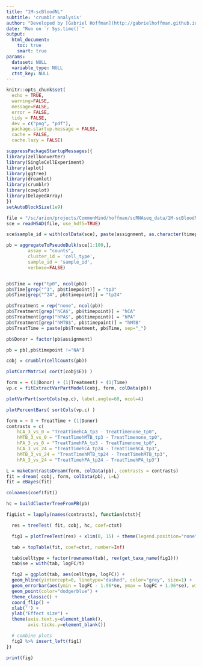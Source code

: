 ```yaml
---
title: "1M-scBloodNL"
subtitle: 'crumblr analysis'
author: "Developed by [Gabriel Hoffman](http://gabrielhoffman.github.io/)"
date: "Run on `r Sys.time()`"
output: 
  html_document:
    toc: true
    smart: true
params:
  dataset: NULL
  variable_type: NULL
  ctst_key: NULL
---
```



<!---

cd /sc/arion/projects/CommonMind/hoffman/crumblr_analysis/1M-scBloodNL
ml python git
git pull
R --vanilla


system("git pull"); rmarkdown::render("1M-scBloodNL_crumblr.Rmd");

https://hoffmg01.hpc.mssm.edu/crumblr_analysis/



--->


```r
knitr::opts_chunk$set(
  echo = TRUE,
  warning=FALSE,
  message=FALSE,
  error = FALSE,
  tidy = FALSE,
  dev = c("png", "pdf"),
  package.startup.message = FALSE,
  cache = FALSE,
  cache.lazy = FALSE)
```


```r
suppressPackageStartupMessages({
library(zellkonverter)
library(SingleCellExperiment)
library(aplot)
library(ggtree)
library(dreamlet)
library(crumblr)
library(cowplot)
library(DelayedArray)
})
setAutoBlockSize(1e9)

file = "/sc/arion/projects/CommonMind/hoffman/scRNAseq_data/1M-scBloodNL/1M_v2_20201029.h5ad"
sce = readH5AD(file, use_hdf5=TRUE)

sce$sample_id = with(colData(sce), paste(assignment, as.character(timepoint), sep='_'))

pb = aggregateToPseudoBulk(sce[1:100,], 
        assay = "counts",    
        cluster_id = 'cell_type', 
        sample_id = 'sample_id',
        verbose=FALSE)


pb$Time = rep("tp0", ncol(pb))
pb$Time[grep("^3", pb$timepoint)] = "tp3"
pb$Time[grep("^24", pb$timepoint)] = "tp24"

pb$Treatment = rep("none", ncol(pb))
pb$Treatment[grep("hCA$", pb$timepoint)] = "hCA"
pb$Treatment[grep("hPA$", pb$timepoint)] = "hPA"
pb$Treatment[grep("hMTB$", pb$timepoint)] = "hMTB"
pb$TreatTime = paste(pb$Treatment, pb$Time, sep="_")

pb$Donor = factor(pb$assignment)

pb = pb[,pb$timepoint !="NA"]
```

```r
cobj = crumblr(cellCounts(pb))

plotCorrMatrix( cor(t(cobj$E)) )

form = ~ (1|Donor) + (1|Treatment) + (1|Time)
vp.c = fitExtractVarPartModel(cobj, form, colData(pb))

plotVarPart(sortCols(vp.c), label.angle=60, ncol=4) 

plotPercentBars( sortCols(vp.c) )

form = ~ 0 + TreatTime + (1|Donor)
contrasts = c(
	hCA_3_vs_0 = "TreatTimehCA_tp3 - TreatTimenone_tp0",
	hMTB_3_vs_0 = "TreatTimehMTB_tp3 - TreatTimenone_tp0",
	hPA_3_vs_0 = "TreatTimehPA_tp3 - TreatTimenone_tp0", 
	hCA_3_vs_24 = "TreatTimehCA_tp24 - TreatTimehCA_tp3",
	hMTB_3_vs_24 = "TreatTimehMTB_tp24 - TreatTimehMTB_tp3",
	hPA_3_vs_24 = "TreatTimehPA_tp24 - TreatTimehPA_tp3")

L = makeContrastsDream(form, colData(pb), contrasts = contrasts)
fit = dream( cobj, form, colData(pb), L=L)
fit = eBayes(fit)

colnames(coef(fit))

hc = buildClusterTreeFromPB(pb)

figList = lapply(names(contrasts), function(ctst){

  res = treeTest( fit, cobj, hc, coef=ctst)

  fig1 = plotTreeTest(res) + xlim(0, 15) + theme(legend.position="none") + ggtitle(ctst)

  tab = topTable(fit, coef=ctst, number=Inf)

  tab$celltype = factor(rownames(tab), rev(get_taxa_name(fig1)))
  tab$se = with(tab, logFC/t)

  fig2 = ggplot(tab, aes(celltype, logFC)) + 
  geom_hline(yintercept=0, linetype="dashed", color="grey", size=1) +
  geom_errorbar(aes(ymin = logFC - 1.96*se, ymax = logFC + 1.96*se), width=0) +
  geom_point(color="dodgerblue") +
  theme_classic() +
  coord_flip() +
  xlab('') + 
  ylab("Effect size") +
  theme(axis.text.y=element_blank(),
        axis.ticks.y=element_blank())

  # combine plots
  fig2 %>% insert_left(fig1) 
})
```

```r
print(fig)

```







